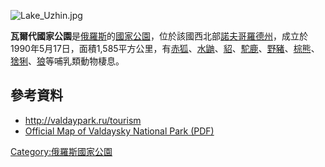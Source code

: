 [[Image:Lake_Uzhin.jpg|right]]
{{coord|57|58|45|N|33|15|10|E|display=title}}

'''瓦爾代國家公園'''是[[俄羅斯|俄羅斯]]的[[國家公園|國家公園]]，位於該國西北部[[諾夫哥羅德州|諾夫哥羅德州]]，成立於1990年5月17日，面積1,585平方公里，有[[赤狐|赤狐]]、[[水鼬|水鼬]]、[[貂屬|貂]]、[[駝鹿|駝鹿]]、[[野豬|野豬]]、[[棕熊|棕熊]]、[[猞猁屬|猞猁]]、[[狼|狼]]等哺乳類動物棲息。

==參考資料==
* http://valdaypark.ru/tourism {{Wayback|url=http://valdaypark.ru/tourism |date=20180509203931 }}
* [http://valday.com/img/karta_max.pdf Official Map of Valdaysky National Park (PDF)] {{Wayback|url=http://valday.com/img/karta_max.pdf |date=20181123123053 }}

{{Russia-geo-stub}}
[[Category:俄羅斯國家公園|Category:俄羅斯國家公園]]